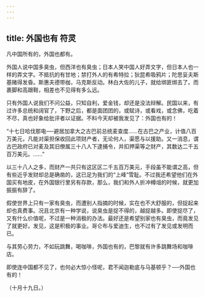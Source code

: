 ```yaml
---
---
---
```

title: 外国也有 符灵
---



凡中国所有的，外国也都有。

外国人说中国多臭虫，但西洋也有臭虫；日本人笑中国人好弄文字，但日本人也一样的弄文字。不抵抗的有甘地；禁打外人的有希特拉；狄昆希吸鸦片；陀思妥夫斯基赌得发昏。斯惠夫德带枷，马克斯反动。林白大佐的儿子，就给绑匪绑去了。而裹脚和高跟鞋，相差也不见得有多么远。

只有外国人说我们不问公益，只知自利，爱金钱，却还是没法辩解。民国以来，有过许多总统和阔官了，下野之后，都是面团团的，或赋诗，或看戏，或念佛，吃着不尽，真也好象给批评者以证据。不料今天却被我发见了：外国也有的！

“十七日哈伐那电──避居加拿大之古巴前总统麦查度……在古巴之产业，计值八百万美元，凡能对渠担保收回此项财产者，无论何人，渠愿与以援助。又一消息，谓古巴政府已对麦及其旧僚属三十八人下逮捕令，并扣押渠等之财产，其数达二千五百万美元。……”

以三十八人之多，而财产一共只有这区区二千五百万美元，手段虽不能谓之高，但有些近乎发财却总是确凿的，这已足为我们的“上峰”雪耻。不过我还希望他们在外国买有地皮，在外国银行里另有存款，那么，我们和外人折冲樽俎的时候，就更加振振有辞了。

假使世界上只有一家有臭虫，而遭别人指摘的时候，实在也不大舒服的，但捉起来却也真费事。况且北京有一种学说，说臭虫是捉不得的，越捉越多。即使捉尽了，又有什么价值呢，不过是一种消极的办法。最好还是希望别家也有臭虫，而竟发见了就更好。发见，这是积极的事业。哥仑布与爱迪生，也不过有了发见或发明而已。

与其劳心劳力，不如玩跳舞，喝咖啡，外国也有的，巴黎就有许多跳舞场和咖啡店。

即使连中国都不见了，也何必大惊小怪呢，君不闻迦勒底与马基顿乎？──外国也有的！

（十月十九日。）